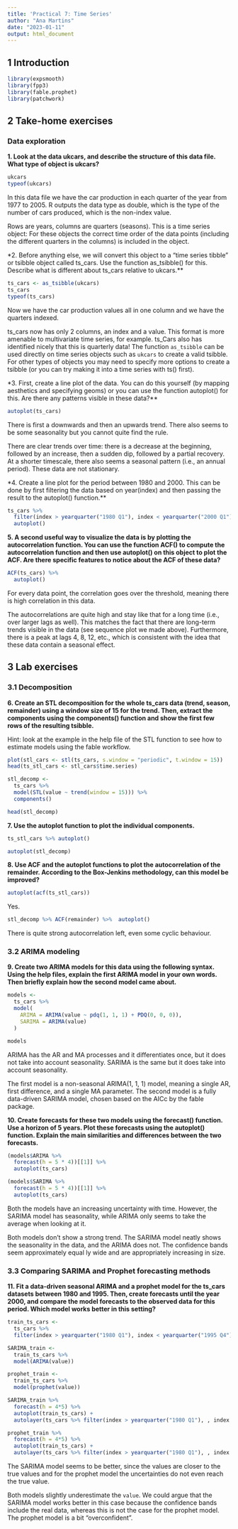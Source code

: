 ```yaml
---
title: 'Practical 7: Time Series'
author: "Ana Martins"
date: "2023-01-11"
output: html_document
---
```


## 1 Introduction

```r
library(expsmooth)
library(fpp3)
library(fable.prophet)
library(patchwork)
```

## 2 Take-home exercises

### Data exploration

**1. Look at the data ukcars, and describe the structure of this data file. What type of object is ukcars?**

```r
ukcars
typeof(ukcars)
```

In this data file we have the car production in each quarter of the year from 1977 to 2005. R outputs the data type as double, which is the type of the number of cars produced, which is the non-index value.

Rows are years, columns are quarters (seasons). This is a time series object: For these objects the correct time order of the data points (including the different quarters in the columns) is included in the object.

*2. Before anything else, we will convert this object to a “time series tibble” or tsibble object called ts_cars. Use the function as_tsibble() for this. Describe what is different about ts_cars relative to ukcars.**

```r
ts_cars <- as_tsibble(ukcars)
ts_cars
typeof(ts_cars)
```

Now we have the car production values all in one column and we have the quarters indexed.

ts_cars now has only 2 columns, an index and a value. This format is more amenable to multivariate time series, for example. ts_Cars also has identified nicely that this is quarterly data!
The function `as_tsibble` can be used directly on time series objects such as `ukcars` to create a valid tsibble. For other types of objects you may need to specify more options to create a tsibble (or you can try making it into a time series with ts() first).

*3. First, create a line plot of the data. You can do this yourself (by mapping aesthetics and specifying geoms) or you can use the function autoplot() for this. Are there any patterns visible in these data?**

```r
autoplot(ts_cars)
```

There is first a downwards and then an upwards trend. There also seems to be some seasonality but you cannot quite find the rule.

There are clear trends over time: there is a decrease at the beginning, followed by an increase, then a sudden dip, followed by a partial recovery. At a shorter timescale, there also seems a seasonal pattern (i.e., an annual period). These data are not stationary.

*4. Create a line plot for the period between 1980 and 2000. This can be done by first filtering the data based on year(index) and then passing the result to the autoplot() function.**

```r
ts_cars %>% 
  filter(index > yearquarter("1980 Q1"), index < yearquarter("2000 Q1")) %>% 
  autoplot()
```


**5. A second useful way to visualize the data is by plotting the autocorrelation function. You can use the function ACF() to compute the autocorrelation function and then use autoplot() on this object to plot the ACF. Are there specific features to notice about the ACF of these data?**

```r
ACF(ts_cars) %>% 
  autoplot()
```

For every data point, the correlation goes over the threshold, meaning there is high correlation in this data.

The autocorrelations are quite high and stay like that for a long time (i.e., over larger lags as well). This matches the fact that there are long-term trends visible in the data (see sequence plot we made above). Furthermore, there is a peak at lags 4, 8, 12, etc., which is consistent with the idea that these data contain a seasonal effect.

## 3 Lab exercises

### 3.1 Decomposition

**6. Create an STL decomposition for the whole ts_cars data (trend, season, remainder) using a window size of 15 for the trend. Then, extract the components using the components() function and show the first few rows of the resulting tsibble.**

Hint: look at the example in the help file of the STL function to see how to estimate models using the fable workflow.

```r
plot(stl_cars <- stl(ts_cars, s.window = "periodic", t.window = 15))
head(ts_stl_cars <- stl_cars$time.series)
```

```r
stl_decomp <-
  ts_cars %>% 
  model(STL(value ~ trend(window = 15))) %>% 
  components()

head(stl_decomp)
```


**7. Use the autoplot function to plot the individual components.**

```r
ts_stl_cars %>% autoplot()
```

```r
autoplot(stl_decomp)
```


**8. Use ACF and the autoplot functions to plot the autocorrelation of the remainder. According to the Box-Jenkins methodology, can this model be improved?**

```r
autoplot(acf(ts_stl_cars))
```

Yes.

```r
stl_decomp %>% ACF(remainder) %>%  autoplot()
```

There is quite strong autocorrelation left, even some cyclic behaviour.

### 3.2 ARIMA modeling

**9. Create two ARIMA models for this data using the following syntax. Using the help files, explain the first ARIMA model in your own words. Then briefly explain how the second model came about.**

```r
models <- 
  ts_cars %>%
  model(
    ARIMA = ARIMA(value ~ pdq(1, 1, 1) + PDQ(0, 0, 0)),
    SARIMA = ARIMA(value)
  )

models
```

ARIMA has the AR and MA processes and it differentiates once, but it does not take into account seasonality. SARIMA is the same but it does take into account seasonality.

The first model is a non-seasonal ARIMA(1, 1, 1) model, meaning a single AR, first difference, and a single MA parameter.
The second model is a fully data-driven SARIMA model, chosen based on the AICc by the fable package.

**10. Create forecasts for these two models using the forecast() function. Use a horizon of 5 years. Plot these forecasts using the autoplot() function. Explain the main similarities and differences between the two forecasts.**

```r
(models$ARIMA %>%
  forecast(h = 5 * 4))[[1]] %>% 
  autoplot(ts_cars)

(models$SARIMA %>%
  forecast(h = 5 * 4))[[1]] %>% 
  autoplot(ts_cars)
```

Both the models have an increasing uncertainty with time. However, the SARIMA model has seasonality, while ARIMA only seems to take the average when looking at it.

Both models don't show a strong trend. The SARIMA model neatly shows the seasonality in the data, and the ARIMA does not. The confidence bands seem approximately equal ly wide and are appropriately increasing in size.

### 3.3 Comparing SARIMA and Prophet forecasting methods

**11. Fit a data-driven seasonal ARIMA and a prophet model for the ts_cars datasets between 1980 and 1995. Then, create forecasts until the year 2000, and compare the model forecasts to the observed data for this period. Which model works better in this setting?**

```r
train_ts_cars <-
  ts_cars %>% 
  filter(index > yearquarter("1980 Q1"), index < yearquarter("1995 Q4"))

SARIMA_train <-
  train_ts_cars %>% 
  model(ARIMA(value))

prophet_train <-
  train_ts_cars %>% 
  model(prophet(value))

SARIMA_train %>% 
  forecast(h = 4*5) %>% 
  autoplot(train_ts_cars) +
  autolayer(ts_cars %>% filter(index > yearquarter("1980 Q1"), , index < yearquarter("2000 Q4")))

prophet_train %>% 
  forecast(h = 4*5) %>% 
  autoplot(train_ts_cars) +
  autolayer(ts_cars %>% filter(index > yearquarter("1980 Q1"), , index < yearquarter("2000 Q4")))
```

The SARIMA model seems to be better, since the values are closer to the true values and for the prophet model the uncertainties do not even reach the true value.

Both models slightly underestimate the `value`. We could argue that the SARIMA model works better in this case because the confidence bands include the real data, whereas this is not the case for the prophet model. The prophet model is a bit "overconfident".